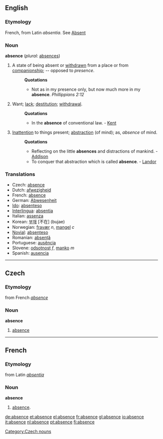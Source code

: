==English==

===Etymology===
French, from Latin ''absentia''. See [[Absent]]

===Noun===
'''absence'''  (''plural:'' [[absences]])
#A state of being absent or [[withdrawn]] from a place or from [[companionship]]; -- opposed to ''presence''.
#:'''Quotations'''
#:*Not as in my presence only, but now much more in my '''absence'''. ''Phillippians 2:12''
#Want; [[lack]]; [[destitution]]; [[withdrawal]].
#:'''Quotations'''
#:*In the '''absence''' of conventional law. - [[Kent]]
#[[Inattention]] to things present; [[abstraction]] (of mind); as, ''absence'' of mind.
#:'''Quotations'''
#:*Reflecting on the little '''absences''' and distractions of mankind. - [[Addison]]
#:*To conquer that abstraction which is called '''absence'''. - [[Landor]]

===Translations===
*Czech: [[absence]]
*Dutch: [[afwezigheid]]
*French: [[absence]]
*German: [[Abwesenheit]]
*[[Ido]]: [[absenteso]]
*[[Interlingua]]: [[absentia]]
*Italian: [[assenza]]
*Korean: [[부재]] [不在] (bujae)
*Norwegian: [[fravær]] ''n'', [[mangel]] ''c''
*[[Novial]]: [[absenteso]]
*Romanian: [[absenţă]]
*Portuguese: [[ausência]]
*Slovene: [[odsotnost]] ''f'', [[manko]] ''m''
*Spanish: [[ausencia]]
----
==Czech==
===Etymology===
from French ''[[absence]]''
===Noun===
'''absence'''
#[[absence]]
[[Category:Czech nouns]]

----
==French==
===Etymology===
from Latin ''[[absentia]]''
===Noun===
'''absence'''
#[[absence]].

[[de:absence]]
[[et:absence]]
[[el:absence]]
[[fr:absence]]
[[gl:absence]]
[[io:absence]]
[[it:absence]]
[[nl:absence]]
[[pt:absence]]
[[fi:absence]]